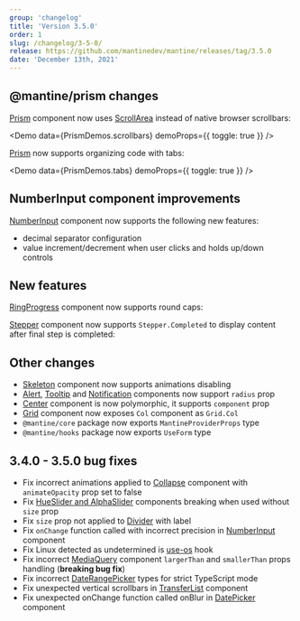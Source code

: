 ```yaml
---
group: 'changelog'
title: 'Version 3.5.0'
order: 1
slug: /changelog/3-5-0/
release: https://github.com/mantinedev/mantine/releases/tag/3.5.0
date: 'December 13th, 2021'
---
```



## @mantine/prism changes

[Prism](https://mantine.dev/others/prism/) component now uses [ScrollArea](https://mantine.dev/core/scroll-area/) instead of native browser scrollbars:

<Demo data={PrismDemos.scrollbars} demoProps={{ toggle: true }} />

[Prism](https://mantine.dev/others/prism/) now supports organizing code with tabs:

<Demo data={PrismDemos.tabs} demoProps={{ toggle: true }} />

## NumberInput component improvements

[NumberInput](https://mantine.dev/core/number-input/) component now supports the following new features:

- decimal separator configuration
- value increment/decrement when user clicks and holds up/down controls

<Demo data={NumberInputDemos.decimalSeparator} />

<Demo data={NumberInputDemos.hold} />

## New features

[RingProgress](https://mantine.dev/core/ring-progress/) component now supports round caps:

<Demo data={RingProgressDemos.configurator} />

[Stepper](https://mantine.dev/core/stepper/) component now supports `Stepper.Completed` to display content after final step is completed:

<Demo data={StepperDemos.usage} />

## Other changes

- [Skeleton](https://mantine.dev/core/skeleton/) component now supports animations disabling
- [Alert](https://mantine.dev/core/alert/), [Tooltip](https://mantine.dev/core/tooltip) and [Notification](https://mantine.dev/core/notification/) components now support `radius` prop
- [Center](https://mantine.dev/core/center/) component is now polymorphic, it supports `component` prop
- [Grid](https://mantine.dev/core/grid/) component now exposes `Col` component as `Grid.Col`
- `@mantine/core` package now exports `MantineProviderProps` type
- `@mantine/hooks` package now exports `UseForm` type

## 3.4.0 - 3.5.0 bug fixes

- Fix incorrect animations applied to [Collapse](https://mantine.dev/core/collapse/) component with `animateOpacity` prop set to false
- Fix [HueSlider and AlphaSlider](https://mantine.dev/core/color-picker/) components breaking when used without `size` prop
- Fix `size` prop not applied to [Divider](https://mantine.dev/core/divider/) with label
- Fix `onChange` function called with incorrect precision in [NumberInput](https://mantine.dev/core/number-input/) component
- Fix Linux detected as undetermined is [use-os](https://mantine.dev/hooks/use-os/) hook
- Fix incorrect [MediaQuery](https://mantine.dev/core/media-query/) component `largerThan` and `smallerThan` props handling (**breaking bug fix**)
- Fix incorrect [DateRangePicker](https://mantine.dev/dates/date-range-picker/) types for strict TypeScript mode
- Fix unexpected vertical scrollbars in [TransferList](https://mantine.dev/core/transfer-list/) component
- Fix unexpected onChange function called onBlur in [DatePicker](https://mantine.dev/dates/date-picker/) component
